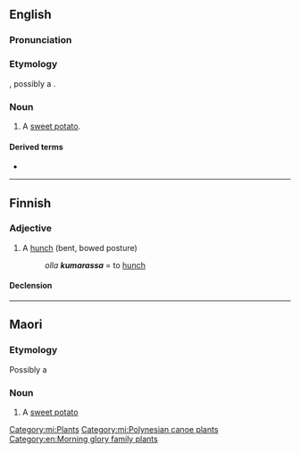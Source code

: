 ==English==

===Pronunciation===
{{IPA|/ˈkuːməɹə/|lang=en}}

===Etymology===
{{borrowing|en|mi|kumara}}, possibly a {{borrowing|en|qu|k'umar|nocap=1}}.

===Noun===
{{en-noun|s|kumara}}

# {{lb|en|New Zealand}} A [[sweet potato]].

====Derived terms====
* {{l|en|suck the kumara}}

----

==Finnish==

===Adjective===
{{fi-adj|kumar|ampi|in}}

# A [[hunch]] (bent, bowed posture)
#: ''olla '''kumarassa''''' = to [[hunch]]

====Declension====
{{fi-decl-koira|pos=adj|kumar|||a}}

----

==Maori==

===Etymology===
Possibly a {{borrowing|mi|qu|k'umar|nocap=1}}

===Noun===
{{mi-noun}}

# A [[sweet potato]]

[[Category:mi:Plants]]
[[Category:mi:Polynesian canoe plants]]
[[Category:en:Morning glory family plants]]